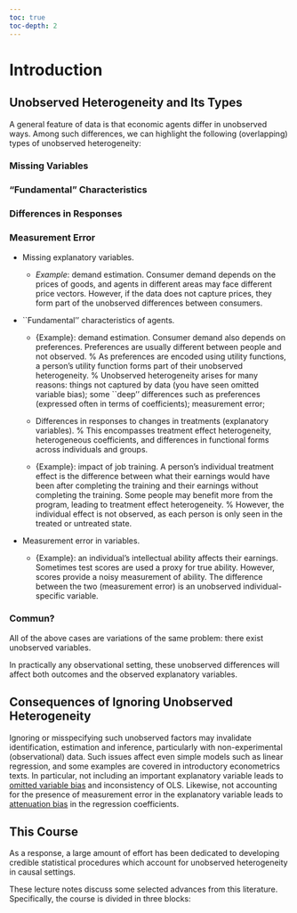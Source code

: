 ```yaml
---  
toc: true
toc-depth: 2 
---
```



# Introduction

 
## Unobserved Heterogeneity and Its Types

A general feature of data is that economic agents differ in unobserved ways. 
Among such differences, we can highlight the following (overlapping) types of unobserved heterogeneity:

### Missing Variables



### "Fundamental" Characteristics 


### Differences in Responses


### Measurement Error

- Missing explanatory variables. 
	
	 - *Example*: demand estimation. Consumer demand depends on the prices of goods, and agents in different areas may face different price vectors. 	However, if the data does not capture prices, they form part of the unobserved differences between consumers.
	
 
    
-  ``Fundamental'' characteristics of agents. 
	
	- {Example}: demand estimation. Consumer demand also depends on preferences. Preferences  are usually different between people and not observed.
	%
	As preferences are encoded using utility functions, a person's utility function forms part of their unobserved heterogeneity. 
	%	Unobserved heterogeneity arises for many reasons: things not captured by data (you have seen omitted variable bias); some ``deep'' differences such as preferences (expressed often in terms of coefficients); measurement error; 
	
	
	-  Differences in responses to changes in treatments (explanatory variables). 
	%
	This encompasses treatment effect heterogeneity, heterogeneous coefficients, and differences in functional forms across individuals and groups.
	
	- {Example}: impact of job training.  A person's individual treatment effect is the difference between what their earnings would have been after completing the training  and their earnings without completing the training. Some people may benefit more from the program, leading to treatment effect heterogeneity. 
	%
	However, the individual effect is not observed, as each person is only seen in the treated or untreated state.
	
- Measurement error in variables.
	
	- {Example}: an individual's intellectual ability affects their earnings. Sometimes test scores are used a proxy for true ability. However, scores provide a noisy measurement of ability. The difference between the two (measurement error) is an unobserved individual-specific variable.
  

### Commun?
 
All of the above cases are variations of the same problem: there exist unobserved variables.

In practically any observational setting, these unobserved differences will affect both outcomes and the observed explanatory variables.


## Consequences of Ignoring Unobserved Heterogeneity 

Ignoring or misspecifying such unobserved factors may invalidate identification, estimation and inference, particularly with non-experimental (observational) data.  Such issues affect even simple models such as linear regression, and some examples are covered in introductory econometrics texts.  In particular, not including an important explanatory variable leads to [omitted variable bias](https://en.wikipedia.org/wiki/Omitted-variable_bias) and inconsistency of OLS. Likewise, not accounting for the presence of measurement error in the explanatory variable leads to [attenuation bias](https://en.wikipedia.org/wiki/Regression_dilution) in the regression coefficients. 


## This Course


As a response, a large amount of effort has been dedicated to developing credible statistical procedures which account for unobserved heterogeneity in causal settings.



These lecture notes discuss  some selected advances from this literature. Specifically, the course is divided in three blocks: